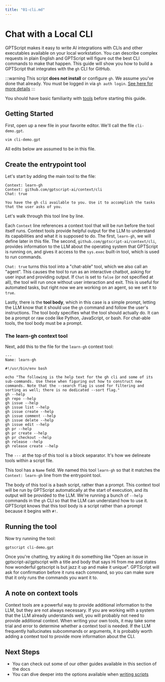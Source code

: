 ```yaml
---
title: "01-cli.md"
---
```


# Chat with a Local CLI

GPTScript makes it easy to write AI integrations with CLIs and other executables available on your local workstation.
You can describe complex requests in plain English and GPTScript will figure out the best CLI commands to make that happen.
This guide will show you how to build a GPTScript that integrates with the `gh` CLI for GitHub.

:::warning
This script **does not install** or configure `gh`. We assume you've done that already.
You must be logged in via `gh auth login`. [See here for more details](https://docs.github.com/en/github-cli/github-cli/quickstart)
:::

You should have basic familiarity with [tools](../03-tools/01-using.md) before starting this guide.

## Getting Started

First, open up a new file in your favorite editor. We'll call the file `cli-demo.gpt`.

```
vim cli-demo.gpt
```

All edits below are assumed to be in this file.

## Create the entrypoint tool

Let's start by adding the main tool to the file:

```
Context: learn-gh
Context: github.com/gptscript-ai/context/cli
Chat: true

You have the gh cli available to you. Use it to accomplish the tasks that the user asks of you.

```

Let's walk through this tool line by line.

Each `Context` line references a context tool that will be run before the tool itself runs.
Context tools provide helpful output for the LLM to understand its capabilities and what it is supposed to do.
The first, `learn-gh`, we will define later in this file.
The second, `github.com/gptscript-ai/context/cli`, provides information to the LLM about the operating system that GPTScript is running on,
and gives it access to the `sys.exec` built-in tool, which is used to run commands.

`Chat: true` turns this tool into a "chat-able" tool, which we also call an "agent".
This causes the tool to run as an interactive chatbot, asking for user input and providing output.
If `Chat` is set to `false` (or not specified at all), the tool will run once without user interaction and exit.
This is useful for automated tasks, but right now we are working on an agent, so we set it to `true`.

Lastly, there is the **tool body**, which in this case is a simple prompt, letting the LLM know that it should use the `gh` command and follow the user's instructions.
The tool body specifies what the tool should actually do. It can be a prompt or raw code like Python, JavaScript, or bash.
For chat-able tools, the tool body must be a prompt.

### The learn-gh context tool

Next, add this to the file for the `learn-gh` context tool:

```
---
Name: learn-gh

#!/usr/bin/env bash

echo "The following is the help text for the gh cli and some of its sub-commands. Use these when figuring out how to construct new commands. Note that the --search flag is used for filtering and sorting as well; there is no dedicated --sort flag."
gh --help
gh repo --help
gh issue --help
gh issue list --help
gh issue create --help
gh issue comment --help
gh issue delete --help
gh issue edit --help
gh pr --help
gh pr create --help
gh pr checkout --help
gh release --help
gh release create --help
```

The `---` at the top of this tool is a block separator. It's how we delineate tools within a script file.

This tool has a `Name` field. We named this tool `learn-gh` so that it matches the `Context: learn-gh` line from the entrypoint tool.

The body of this tool is a bash script, rather than a prompt.
This context tool will be run by GPTScript automatically at the start of execution, and its output will be provided to the LLM.
We're running a bunch of `--help` commands in the `gh` CLI so that the LLM can understand how to use it.
GPTScript knows that this tool body is a script rather than a prompt because it begins with `#!`.

## Running the tool

Now try running the tool:

```
gptscript cli-demo.gpt
```

Once you're chatting, try asking it do something like "Open an issue in gptscript-ai/gptscript with a title and body that says Hi from me and states how wonderful gptscript is but jazz it up and make it unique".
GPTScript will ask for confirmation before it runs each command, so you can make sure that it only runs the commands you want it to.

## A note on context tools

Context tools are a powerful way to provide additional information to the LLM, but they are not always necessary.
If you are working with a system that the LLM already understands well, you will probably not need to provide additional context.
When writing your own tools, it may take some trial and error to determine whether a context tool is needed.
If the LLM frequently hallucinates subcommands or arguments, it is probably worth adding a context tool to provide more information about the CLI.

## Next Steps

- You can check out some of our other guides available in this section of the docs
- You can dive deeper into the options available when [writing scripts](/tools/gpt-file-reference)

